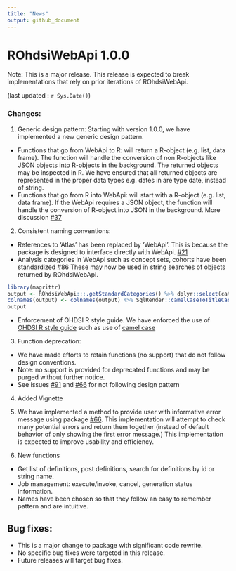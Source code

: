 ```yaml
---
title: "News"
output: github_document
---
```


# ROhdsiWebApi 1.0.0

Note: This is a major release. This release is expected to break implementations that rely on prior iterations of ROhdsiWebApi. 

(last updated : `r Sys.Date()`)


### Changes:

1. Generic design pattern: Starting with version 1.0.0, we have implemented a new generic design pattern.  
+ Functions that go from WebApi to R: will return a R-object (e.g. list, data frame). The function will handle the conversion of non R-objects like JSON objects into R-objects in the background. The returned objects may be inspected in R. We have ensured that all returned objects are represented in the proper data types e.g. dates in are type date, instead of string.
+ Functions that go from R into WebApi: will start with a R-object (e.g. list, data frame). If the WebApi requires a JSON object, the function will handle the conversion of R-object into JSON in the background. 
More discussion [#37](https://github.com/OHDSI/ROhdsiWebApi/issues/37)

2. Consistent naming conventions: 
+ References to 'Atlas' has been replaced by 'WebApi'. This is because the package is designed to interface directly with WebApi. [ #21](https://github.com/OHDSI/ROhdsiWebApi/issues/21)
+ Analysis categories in WebApi such as concept sets, cohorts have been standardized [#86](https://github.com/OHDSI/ROhdsiWebApi/issues/86) These may now be used in string searches of objects returned by ROhdsiWebApi. 

```r
library(magrittr) 
output <- ROhdsiWebApi:::.getStandardCategories() %>% dplyr::select(categoryFirstUpper) %>% dplyr::rename(Category = categoryFirstUpper) %>% dplyr::arrange()
colnames(output) <- colnames(output) %>% SqlRender::camelCaseToTitleCase()
output
```

  - Enforcement of OHDSI R style guide. We have enforced the use of [OHDSI R style guide](https://ohdsi.github.io/MethodsLibrary/codeStyle.html#ohdsi_code_style_for_r) such as use of [camel case](https://github.com/OHDSI/ROhdsiWebApi/issues/22)
  
3. Function deprecation: 
- We have made efforts to retain functions (no support) that do not follow design conventions.
- Note: no support is provided for deprecated functions and may be purged without further notice.
- See issues [#91](https://github.com/OHDSI/ROhdsiWebApi/issues/91) and [#66](https://github.com/OHDSI/ROhdsiWebApi/issues/66) for not following design pattern 

4. Added Vignette

5. We have implemented a method to provide user with informative error message using package [#66](https://github.com/OHDSI/ROhdsiWebApi/issues/56). This implementation will attempt to check many potential errors and return them together (instead of default behavior of only showing the first error message.) This implementation is expected to improve usability and efficiency.

6. New functions
- Get list of definitions, post definitions, search for definitions by id or string name.
- Job management: execute/invoke, cancel, generation status information.
- Names have been chosen so that they follow an easy to remember pattern and are intuitive.


## Bug fixes: 
- This is a major change to package with significant code rewrite.
- No specific bug fixes were targeted in this release.
- Future releases will target bug fixes.